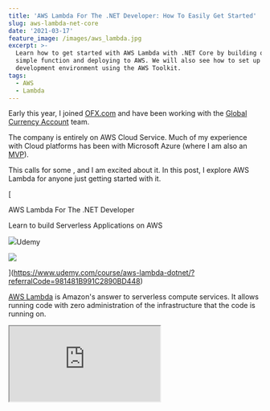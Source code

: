 ```yaml
---
title: 'AWS Lambda For The .NET Developer: How To Easily Get Started'
slug: aws-lambda-net-core
date: '2021-03-17'
feature_image: /images/aws_lambda.jpg
excerpt: >-
  Learn how to get started with AWS Lambda with .NET Core by building out a
  simple function and deploying to AWS. We will also see how to set up local
  development environment using the AWS Toolkit.
tags:
  - AWS
  - Lambda
---
```

Early this year, I joined [OFX.com](http://ofx.com/) and have been working with the [Global Currency Account](https://www.ofx.com/en-us/business/global-currency-account/) team.

The company is entirely on AWS Cloud Service. Much of my experience with Cloud platforms has been with Microsoft Azure (where I am also an [MVP](https://mvp.microsoft.com/en-us/PublicProfile/5003875?fullName=Rahul%20Nath)).

This calls for some <BlogLink
  href="/blog/ultralearning-book-summary"
  title="Book Summary: Ultralearning by Scott.H. Young"
  description="Ultralearning is a book on how to learn anything that is of interest to you. Often we get stuck with the same 'classroom learning methodology' and don't try anything outside of it. If you are invested in yourself and learning, then I do recommend this book. I am sure you will pick up one or two stra"
  authorImage="/images/logo-512x512-24.png"
  authorName="Rahul Nath"
  authorTitle="Rahul Pulikkot Nath"
  featureImage="/images/ultralearning.jpg"
/>, and I am excited about it. In this post, I explore AWS Lambda for anyone just getting started with it.

[

AWS Lambda For The .NET Developer

Learn to build Serverless Applications on AWS

![](/images/apple-touch-icon.png)Udemy

![](/images/4689888_b522_4.jpg)

](https://www.udemy.com/course/aws-lambda-dotnet/?referralCode=981481B991C2890BD448)

[AWS Lambda](https://aws.amazon.com/lambda/) is Amazon's answer to serverless compute services. It allows running code with zero administration of the infrastructure that the code is running on.

<iframe src="https://www.youtube.com/embed/IHIJFVUQyFY" />

AWS Lambda allows us to upload the code as a ZIP file or container image, and AWS takes care of allocating the compute execution power required to run the code.

> _AWS Lambda is a serverless compute service that lets you run code without provisioning or managing servers, creating workload-aware cluster scaling logic, maintaining event integrations, or managing runtimes._

These applications can have different triggers to invoke them, including HTTP API calls.

Embracing services like this which requires no infrastructure maintenance from an application developers side, is often termed as **Serverless**

> _[Serverless computing](https://en.wikipedia.org/wiki/Serverless_computing) is a cloud computing execution model in which the cloud provider allocates machine resources on-demand, taking care of the servers on behalf of their customers_

## AWS Lambda and .NET Core

At the time of writing, .NET Core 3.1 is the latest .NET framework with native support with AWS Lambda. You can read more about the announcement [here](https://aws.amazon.com/blogs/compute/announcing-aws-lambda-supports-for-net-core-3-1/).

Even though .NET 5 is out, support for Lambda is only with [Container Images](https://aws.amazon.com/blogs/developer/net-5-aws-lambda-support-with-container-images/). It is because .NET 5 falls under ['Current' Support level](https://dotnet.microsoft.com/platform/support/policy/dotnet-core) and is not a Long Term Supported (LTS) version. .NET 6 will be the next LTS supported version. _AWS Lambda's policy has been to support LTS versions of language runtimes for managed runtimes_.

### Tooling Support

Any time starting with a new kind of project, the first question that comes to my mind is how we build applications for this?

The AWS Toolkit makes it easier to develop, debug and deploy (you should be looking to automate this) applications to AWS. There is an AWS Toolkit version for most of the IDE's out there. The common ones I

The IDE's I commonly use for .NET development are [Visual Studio](https://aws.amazon.com/visualstudio/), [Visual Studio Code](https://aws.amazon.com/visualstudiocode/) and [JetBrains Rider](https://aws.amazon.com/blogs/developer/aws-toolkit-in-jetbrains-rider/), and toolkit is available for all of those.

Once installed and setup (follow the docs for instructions), you can start creating different project types from the available templates available. Below is a screenshot from the Visual Studio project creation dialog filtered to AWS Platform type.

![AWS Toolkit Visual Studio Project Templates](/images/aws_toolkit_visual_studio.jpg)

## Setting Up First Project

Let's create a new project using the '_AWS Lambda Project (.NET Core - C#)_' template option.

Selecting the option from the template list prompts you to choose the AWS Blueprint.

Blueprints contain some code (to get started) based on the type of trigger used to invoke the AWS Lambda function.

![AWS Lambda Select Blueprint dialog Visual Studio](/images/aws_select_blueprint.jpg)

In this case, let's select an Empty Function and set it up all ourselves to understand what is happening.

The project created has one class file, `Function.cs`, which contains the code to run when the AWS Lambda function gets invoked.

![AWS Lambda Empty template project files in Solution Explorer](/images/aws_project_files.jpg)

It contains two Nuget packages `[Amazon.Lambda.Core`\](https://www.nuget.org/packages/Amazon.Lambda.Core/) and `[Amazon.Lambda.Serialization.SystemTextJson](https://www.nuget.org/packages/Amazon.Lambda.Serialization.SystemTextJson/)`.

The JSON config file specifies the AWS lambda details, including the `function-handler` that needs to run when the Lambda function gets invoked.

The function handler string is of the format _**ASSEMBLY::TYPE::METHOD**_ where Assembly is the name of the handler function assembly; Type is the full name of the handler type including the Namespace, and Method is the name of the function handler.

In this demo project, the assembly's name is '_AWSLambda1_', the type '_AWSLambda1.Function'_ (which is the Function class), which has one method named '_FunctionHandler_.' Hence the whole function-handler string is as below.

```json
{
  "function-handler": "AWSLambda1::AWSLambda1.Function::FunctionHandler",
}

```

The default `Function` class looks like below, with a method `FunctionHandler` that takes in a string input and an `ILambdaContext` instance.

```json
using Amazon.Lambda.Core;

/ Assembly attribute to enable the Lambda function's JSON input to be converted into a .NET class.
[assembly: LambdaSerializer(typeof(Amazon.Lambda.Serialization.SystemTextJson.DefaultLambdaJsonSerializer))]

namespace AWSLambda1
{
    public class Function
    {

        / <summary>
        / A simple function that takes a string and does a ToUpper
        / </summary>
        / <param name="input"></param>
        / <param name="context"></param>

        / <returns></returns>
        public string FunctionHandler(string input, ILambdaContext context)
        {
            return input.ToUpper();
        }
    }
}

```

### Mock Lambda Test Tool

The project supports the [Mock Lambda Test Tool](https://github.com/aws/aws-lambda-dotnet/tree/master/Tools/LambdaTestTool), with the `aws-lambda-tools-defaults.json` set up by default. If you want to use the Mock Lambda tool on an existing project, read the [documentation](https://github.com/aws/aws-lambda-dotnet/tree/master/Tools/LambdaTestTool) and add a corresponding file to your project.

The Mock Lambda Tool helps test the Lambda function locally without deploying it to an AWS environment.

The `launchsettings.json` file has the necessary config required to launch the Mock Lambda Test tool when running (F5) the application using Visual Studio.

The Mock Lambda Test Tool shows up a UI to select the configuration file and the Function to execute. The example requests drop-down allows selecting various request formats based on the lambda function trigger.

Since our Function accepts a string, let's choose the 'Hello World' template and pass a string. To trigger the Function, click the Execute Function, and it will simulate an AWS Lambda Function trigger.

![Mock Lambda Tool showing the Function](/images/aws_mock_lambda_tool.jpg)

### Lambda Triggers

Earlier, we triggered the Lambda function manually using the Mock tool. Similarly, we can also use the Lambda Console, API, CLI, etc., to invoke the Lambda.

However, most of the time, we want our Function to run in response to an external [Trigger](https://docs.aws.amazon.com/lambda/latest/dg/lambda-invocation.html).

> _A trigger is a Lambda resource or a resource in another service that you configure to invoke your Function in response to lifecycle events, external requests, or on a schedule_

A trigger could be anything, from HTTP Requests, a message coming into a queue (SQS), a file dropped to storage (S3), etc.

Each service that integrates with Lambda sends data to the Function as a JSON object. The structure of the JSON payload is dependent on the type of the event.

Depending on the trigger, we need to change the signature of the `FunctionHandler` method so that it can process different payloads (instead of string). We can then extract data specific to the event and use that for processing inside our Lambda function.

There are [separate Nuget packages available](https://github.com/aws/aws-lambda-dotnet/tree/master/Libraries/src) for each of these services that can trigger a lambda. Below is an example of handling [SQS Events](https://github.com/aws/aws-lambda-dotnet/tree/master/Libraries/src/Amazon.Lambda.SQSEvents) in an AWS Lambda.

```json
public class Function
{
    public string Handler(SQSEvent sqsEvent)
    {
        foreach (var record in sqsEvent.Records)
        {
            Console.WriteLine($"[{record.EventSource}] Body = {record.Body}");
        }
    }
}

```

## Deploying to AWS

The easiest way to publish the AWS Lambda function to AWS infrastructure is to right-click on the project and select the 'Publish To AWS Lambda...' option. It prompts up a dialog to select the appropriate configuration to deploy the Lambda function.

_In real-life projects, you would set up a build-deploy pipeline to automate this, which we will see later._

![Upload Lambda Function dialog in Visual Studio.](/images/aws_publish_to_aws_lambda.jpg)

Clicking the Next button prompts to select an IAM role to grant the Lambda function the necessary permissions to run and connect to other services.

I have given it the [AWSLambdaBasicExecutionRole](https://docs.aws.amazon.com/lambda/latest/dg/lambda-intro-execution-role.html#permissions-executionrole-features), which grants permissions to write to CloudWatch logs.

![Upload Lambda Function Advanced Function Details in Visual Studio.](/images/aws_publish_to_aws_lambda_1.jpg)

Click the Upload button to upload and publish the Lambda Function to the selected AWS environment.

The wizard first runs dotnet publish, which generates the compiled DLL, all of its assembly dependency, along with the runtimeconfig.json file (_AWSLambda1.runtimeconfig.json_).

![AWS Lambda Uploading Log in Visual Studio](/images/aws_publish_log.jpg)

The runtime config contains the information about the dotnet version and helps the AWS Lambda configure the runtime environment. Below is the generated config (which is generated by specifying _/p:GenerateRuntimeConfigurationFiles=true_ by the [Toolkit](https://docs.aws.amazon.com/lambda/latest/dg/csharp-package.html))

```json
{
  "runtimeOptions": {
    "tfm": "netcoreapp3.1",
    "framework": {
      "name": "Microsoft.NETCore.App",
      "version": "3.1.0"
    }
  }
}

```

If the _Open Lambda Function view after upload complete_ is checked in the wizard, it automatically opens the Function after deployment.

If not, you can manually do this from the _AWS Explorer_ (that is part of the AWS Toolkit), which is available from View → AWS Explorer. Navigate to AWS Lambda and select the Lambda function that you just deployed.

![AWS Explorer in Visual Studio to view deployed Lambda function](/images/aws_lambda_visual_studio_explorer.jpg)

You can invoke the Lambda that we just deployed to AWS from within Visual Studio (manually). The response is all uppercase of the Request payload as expected from the Function.

### AWS Console

Alternatively, you can also navigate to [AWS Console](https://aws.amazon.com/console/), navigate to Lambda in the appropriate region to view the deployed Lambda.

![AWS Lambda in AWS Console](/images/aws_lambda_console.jpg)

We can trigger the Lambda Function from here and also update various configurations. If you want to assign different triggers, that's possible from here as well. Manually uploading a new zip package file is also possible from the console.

### Lambda Internals

So by just specifying a string `function-handler`, how is AWS Lambda triggering our Function?

Lambda supports multiple languages through the use of [runtimes](https://docs.aws.amazon.com/lambda/latest/dg/lambda-runtimes.html).

> The runtime provides a language-specific environment that runs in an execution environment. It relays invocation events, context information and responses between Lambda and the Function. You can use Lambda provided runtimes or custom runtimes.

Given the `handler-function`, the runtime uses reflection to load the assembly and calls the class's appropriate Function.

Lambda supports out-of-the-box runtime for popular languages. You can also use custom runtime to use any other languages. For a .zip file package, configure to use a built-in runtime using the configuration file. When code is a container image, include runtime when you build the image.

The [Amazon.Lambda.RuntimeSupport](https://github.com/aws/aws-lambda-dotnet/tree/master/Libraries/src/Amazon.Lambda.RuntimeSupport) library helps to build custom runtimes for .NET .

I hope this helps you set up your first AWS Lambda, test it locally on your development machine and publish it to AWS. In future posts, we will see how to set up a build deploy pipeline, handle multiple Lambda Functions in a single project, logging in Lambda, etc.

Feel free to drop in the comments or [send a tweet](https://twitter.com/rahulpnath) if you have any comments or questions.

Happy Serverless programming!

## References

-   [AWS Lambda](https://docs.aws.amazon.com/lambda/latest/dg/welcome.html)
-   [Building Lambda Function with C#](https://docs.aws.amazon.com/lambda/latest/dg/lambda-csharp.html)
-   [Lambda Runtimes](https://docs.aws.amazon.com/lambda/latest/dg/lambda-runtimes.html)
